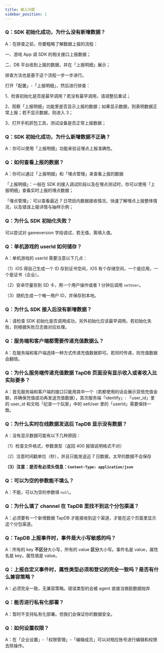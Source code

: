 ```yaml
---
title: 接入问题
sidebar_position: 1
---
```


### Q：SDK 初始化成功，为什么没有新增数据？

A：在排查之前，你要粗略了解数据上报的流程：

一、游戏 App 调 SDK 的相关接口上报数据；

二、DB 平台收到上报的数据，并在「上报明细」展示；

排查方法也是基于这个流程一步一步进行。

打开「配置」-「上报明细」，然后进行排查：

1、检查初始化是否是最早调用？若没有最早调用，请调整后重试；

2、观察「上报明细」功能里是否显示上报的数据；如果显示数据，则表明数据正常上报；若不显示数据，则进入 3；

3、打开手机抓包工具，测试设备是否正常上报数据；

### Q：SDK 初始化成功，为什么新增数据不正确？

A：你可以使用「上报明细」功能来验证埋点上报准确性。

### Q：如何查看上报的数据？

A：你可以通过「上报明细」和「埋点管理」来查看上报的数据

「上报明细」：一般在 SDK 的接入调试阶段以及在埋点测试时，你可以使用「上报明细」查看实时上报的埋点数据；

「埋点管理」：可以查看最近 7 日项目内数据接收情况，快速了解埋点上报整体情况，以及错误上报详情与抽样示例；

### Q：为什么 SDK 初始化失败？

可以尝试对 gameversion 字段调试，若无值，需填入值。

### Q：单机游戏的 userId 如何储存？

A：单机游戏的 userId 需要注意以下几点：

（1）iOS 得自己生成一个 ID 存到证书空间，iOS 有个存储空间，一个是应用，一个是证书（企业）。

（2）安卓尽量存到 SD 卡，用一个用户操作或者 1 分钟后调用 `setUser`。

（3）随机生成一个唯一用户 ID，并保存到本地。

### Q：为什么 SDK 接入后没有新增数据？

A：请检查 SDK 初始化是否调用成功，另外初始化应该最早调用。若初始化失败，则根据失败日志做对应处理。

### Q：服务端和客户端都需要传递充值数据么？

A：在服务端和客户端选择一种方式传递充值数据即可。若同时传递，则充值数据会翻倍。

### Q：为什么服务端传递充值数据 TapDB 页面没有显示收入或者收入比实际要多？

A：首先服务端和客户端的接口只能用其中一个（若都使用的话会展示双倍充值金额，并确保充值成功再发送充值数据），其次服务端「identify」: 「user_id」里的 user_id 和文档「纪录一个玩家」中的 setUser 里的「userId」需要保持一致。

### Q：为什么实时在线数据发送后 TapDB 显示没有数据？

A：没有显示数据可能有以下几种原因：

（1）检查文件格式，参数类型（返回 400 报错说明格式不对）

（2）注意时间戳单位（秒），并且只能发送近 7 日数据，太早的数据不会保存

**（3）注意：是否有必须头信息：`Content-Type: application/json`**

### Q：可以为空的参数能不填么？

A：不能，可以为空的参数填 `null`。

### Q：为什么填了 channel 在 TapDB 里找不到这个分包渠道？

A：必须要有一个新增数据 TapDB 才能接收到这个渠道，才能在这个页面里显示这个分包渠道。

### Q：TapDB 上报事件时，事件是大小写敏感的吗？

A：所有的 key **不区分**大小写，所有的 value **区分**大小写。事件名是 value，属性名是 key，属性值是 value。

### Q：上报自定义事件时，属性类型必须和登记的完全一致吗？是否有什么兼容策略？

A：必须完全一致，无兼容策略。错误类型的会被 agent 直接当做脏数据抛弃

### Q：能否进行私有化部署？

A：暂时不支持私有化部署。但我们会保证你的数据安全。

### Q：如何设置权限？

A：在「企业设置」-「权限管理」-「编辑成员」可以对相应账号进行编辑和权限去除操作。

